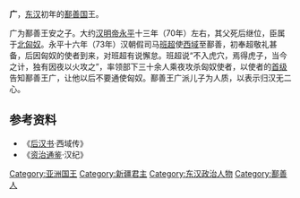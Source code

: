 '''广'''，[[东汉|东汉]]初年的[[鄯善国|鄯善国]]王。

广为鄯善王安之子。大约[[汉明帝|汉明帝]][[永平_(东汉)|永平]]十三年（70年）左右，其父死后继位，臣属于[[北匈奴|北匈奴]]。永平十六年（73年）汉朝假司马[[班超|班超]]使[[西域|西域]]至鄯善，初奉超敬礼甚备，后因匈奴的使者到来，对班超有说懈怠。班超说“不入虎穴，焉得虎子，当今之计，独有因夜以火攻之”，率领部下三十余人乘夜攻杀匈奴使者，以使者的[[首级|首级]]告知鄯善王广，让他以后不要通使匈奴。鄯善王广派儿子为人质，以表示归汉无二心。

==参考资料==
*《[[后汉书|后汉书]]·西域传》
*《[[资治通鉴|资治通鉴]]·汉纪》
[[Category:亚洲国王|Category:亚洲国王]]
[[Category:新疆君主|Category:新疆君主]]
[[Category:东汉政治人物|Category:东汉政治人物]]
[[Category:鄯善人|Category:鄯善人]]